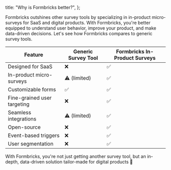 
  title: "Why is Formbricks better?",
};

Formbricks outshines other survey tools by specializing in in-product micro-surveys for SaaS and digital products. With Formbricks, you're better equipped to understand user behavior, improve your product, and make data-driven decisions. Let's see how Formbricks compares to generic survey tools.

| Feature                     | Generic Survey Tool | Formbricks In-Product Surveys |
| --------------------------- | ------------------- | ----------------------------- |
| Designed for SaaS           | ❌                  | ✅                            |
| In-product micro-surveys    | ⚠️ (limited)        | ✅                            |
| Customizable forms          | ✅                  | ✅                            |
| Fine-grained user targeting | ❌                  | ✅                            |
| Seamless integrations       | ⚠️ (limited)        | ✅                            |
| Open-source                 | ❌                  | ✅                            |
| Event-based triggers        | ❌                  | ✅                            |
| User segmentation           | ❌                  | ✅                            |

With Formbricks, you're not just getting another survey tool, but an in-depth, data-driven solution tailor-made for digital products 🎉

